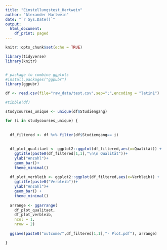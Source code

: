 ```yaml
---
title: "Einstellungstest_Hartwein"
author: "Alexander Hartwein"
date: "`r Sys.Date()`"
output:
  html_document:
    df_print: paged
---
```


```r
knitr::opts_chunk$set(echo = TRUE)
```


```r
library(tidyverse)
library(knitr)


# package to combine ggplots
#install.packages("ggpubr") 
library(ggpubr)
```

```r
df <- read.csv(file="raw_data/test.csv",sep=";",encoding = "latin1")
```

```r
#tibble(df)
```


```r
studycourses_unique <- unique(df$Studiengang)
```

```r
for (i in studycourses_unique) {
  
  
  df_filtered <- df %>% filter(df$Studiengang== i)
  
  
  df_plot_qualitaet <- ggplot2::ggplot(df_filtered,aes(x=Qualität)) +
    ggtitle(paste0(df_filtered[1,1],"\n\n Qualität"))+
    ylab("Anzahl")+
    geom_bar()+
    theme_minimal()
  
  df_plot_verbleib <- ggplot2::ggplot(df_filtered,aes(x=Verbleib)) +
    ggtitle(paste0("Verbleib"))+
    ylab("Anzahl")+
    geom_bar() +
    theme_minimal()
  
  arrange <- ggarrange(
    df_plot_qualitaet, 
    df_plot_verbleib, 
    ncol = 1,
    nrow = 2)
  
  ggsave(paste0("outcome/",df_filtered[1,1],"- Plot.pdf"), arrange)

}
```

